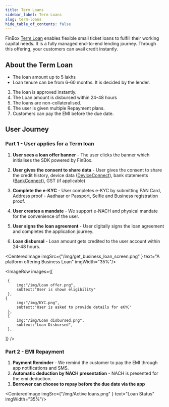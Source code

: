 ```yaml
---
title: Term Loans
sidebar_label: Term Loans
slug: term-loans
hide_table_of_contents: false
---
```



FinBox [Term Loan](/product/build/term-loans) enables flexible small ticket loans to fulfill their working capital needs. It is a fully managed end-to-end lending journey. Through this offering, your customers can avail credit instantly.

## About the Term Loan

* The loan amount up to 5 lakhs
* Loan tenure can be from 6-60 months. It is decided by the lender.
3. The loan is approved instantly. 
6. The Loan amount is disbursed within 24-48 hours
7. The loans are non-collateralised.
9. The user is given multiple Repayment plans.
11. Customers can pay the EMI before the due date.


## User Journey

### Part 1 - User applies for a Term loan

1. **User sees a loan offer banner** - The user clicks the banner which initialises the SDK powered by FinBox. 


2. **User gives the consent to share data** - User gives the consent to share the credit history, device data ([DeviceConnect](/product/products/device-connect)), bank statements ([BankConnect](/product/products/bank-connect)), GST (if applicable)
3. **Complete the e-KYC** - User completes e-KYC by submitting  PAN Card, Address proof - Aadhaar or Passport, Selfie and Business registration proof.
4. **User creates a mandate** - We support e-NACH and physical mandate for the convenience of the user.
5. **User signs the loan agreement** - User digitally signs the loan agreement and completes the application journey.
6. **Loan disbursal** - Loan amount gets credited to the user account within 24-48 hours. 

<CenteredImage  imgSrc={"/img/get_business_loan_screen.png" } text="A platform offering Business Loan" imgWidth="35%"/>

<ImageRow
 images={[
  
     {
         img:"/img/Loan offer.png",
         subtext:"User is shown eligibility"
     },
    {
         img:"/img/KYC.png",
         subtext:"User is asked to provide details for eKYC"
     },
     {
         img:"/img/Loan disbursed.png",
         subtext:"Loan Disbursed",
     },
 ]}
 />




### Part 2 - EMI Repayment

1. **Payment Reminder** - We remind the customer to pay the EMI through app notifications and SMS.
2. **Automatic deduction by NACH presentation** - NACH is presented for the emi deduction.
3. **Borrower can choose to repay before the due date via the app**

<CenteredImage  imgSrc={"/img/Active loans.png" } text="Loan Status" imgWidth="35%"/>


  
